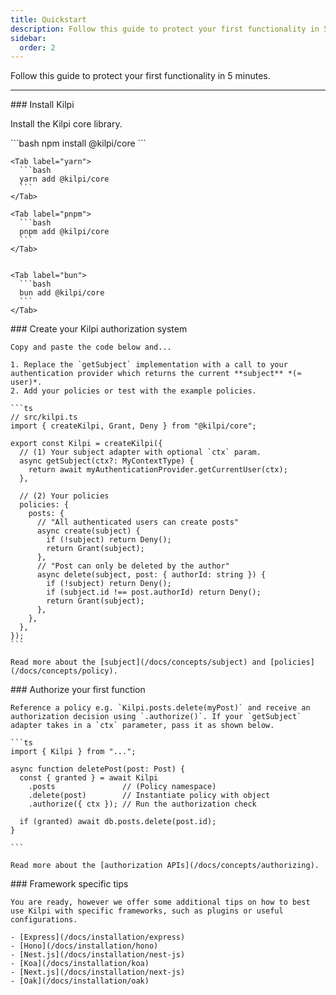 ```yaml
---
title: Quickstart
description: Follow this guide to protect your first functionality in 5 minutes.
sidebar:
  order: 2
---
```


Follow this guide to protect your first functionality in 5 minutes.

---

<Steps>

  <Step>
  ### Install Kilpi

Install the Kilpi core library.

  <Tabs syncKey="package-manager">
    <Tab label="npm">
      ```bash
      npm install @kilpi/core
      ```
    </Tab>

    <Tab label="yarn">
      ```bash
      yarn add @kilpi/core
      ```
    </Tab>

    <Tab label="pnpm">
      ```bash
      pnpm add @kilpi/core
      ```
    </Tab>


    <Tab label="bun">
      ```bash
      bun add @kilpi/core
      ```
    </Tab>

  </Tabs>

  </Step>

  <Step>
    ### Create your Kilpi authorization system

    Copy and paste the code below and...

    1. Replace the `getSubject` implementation with a call to your authentication provider which returns the current **subject** *(≈ user)*.
    2. Add your policies or test with the example policies.

    ```ts
    // src/kilpi.ts
    import { createKilpi, Grant, Deny } from "@kilpi/core";

    export const Kilpi = createKilpi({
      // (1) Your subject adapter with optional `ctx` param.
      async getSubject(ctx?: MyContextType) {
        return await myAuthenticationProvider.getCurrentUser(ctx);
      },

      // (2) Your policies
      policies: {
        posts: {
          // "All authenticated users can create posts"
          async create(subject) {
            if (!subject) return Deny();
            return Grant(subject);
          },
          // "Post can only be deleted by the author"
          async delete(subject, post: { authorId: string }) {
            if (!subject) return Deny();
            if (subject.id !== post.authorId) return Deny();
            return Grant(subject);
          },
        },
      },
    });
    ```

    Read more about the [subject](/docs/concepts/subject) and [policies](/docs/concepts/policy).

  </Step>

  <Step>
    ### Authorize your first function

    Reference a policy e.g. `Kilpi.posts.delete(myPost)` and receive an authorization decision using `.authorize()`. If your `getSubject` adapter takes in a `ctx` parameter, pass it as shown below.

    ```ts
    import { Kilpi } from "...";

    async function deletePost(post: Post) {
      const { granted } = await Kilpi
        .posts               // (Policy namespace)
        .delete(post)        // Instantiate policy with object
        .authorize({ ctx }); // Run the authorization check

      if (granted) await db.posts.delete(post.id);
    }

    ```

    Read more about the [authorization APIs](/docs/concepts/authorizing).

  </Step>

  <Step>
    ### Framework specific tips

    You are ready, however we offer some additional tips on how to best use Kilpi with specific frameworks, such as plugins or useful configurations.

    - [Express](/docs/installation/express)
    - [Hono](/docs/installation/hono)
    - [Nest.js](/docs/installation/nest-js)
    - [Koa](/docs/installation/koa)
    - [Next.js](/docs/installation/next-js)
    - [Oak](/docs/installation/oak)

  </Step>
</Steps>
